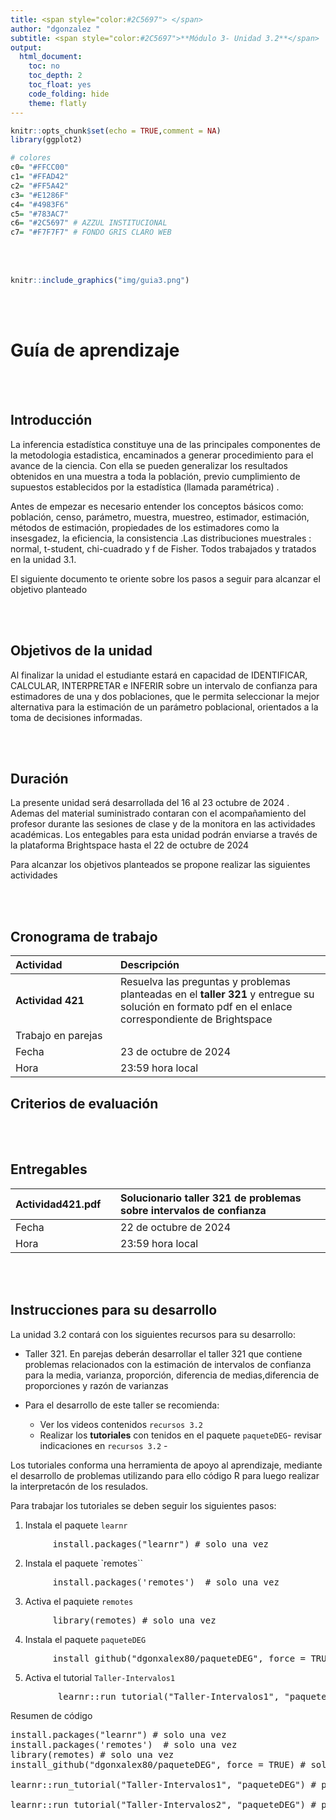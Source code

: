 ```yaml
---
title: <span style="color:#2C5697"> </span>  
author: "dgonzalez "
subtitle: <span style="color:#2C5697">**Módulo 3- Unidad 3.2**</span> 
output:
  html_document:
    toc: no
    toc_depth: 2
    toc_float: yes
    code_folding: hide
    theme: flatly
---
```




```r
knitr::opts_chunk$set(echo = TRUE,comment = NA)
library(ggplot2)

# colores
c0= "#FFCC00"
c1= "#FFAD42"
c2= "#FF5A42"
c3= "#E1286F"
c4= "#4983F6"
c5= "#783AC7"
c6= "#2C5697" # AZZUL INSTITUCIONAL
c7= "#F7F7F7" # FONDO GRIS CLARO WEB
```

<br/><br/>



```r
knitr::include_graphics("img/guia3.png")
```
<br/><br/>


# **Guía de aprendizaje**

<br/><br/>

## **Introducción**

La inferencia estadística constituye una de las principales componentes de la metodologia estadistica, encaminados a generar procedimiento para el avance de la ciencia. Con ella se pueden generalizar los
resultados obtenidos en una muestra a toda la población, previo cumplimiento de supuestos establecidos por la estadística (llamada paramétrica) .

Antes de empezar es necesario entender los conceptos básicos como: población, censo, parámetro, muestra, muestreo, estimador, estimación, métodos de estimación, propiedades de los estimadores como la insesgadez, la eficiencia, la consistencia .Las distribuciones muestrales : normal, t-student, chi-cuadrado y f de Fisher. Todos trabajados y tratados en la unidad 3.1.

El siguiente documento te  oriente sobre los pasos a seguir para alcanzar el objetivo planteado

<br/><br/>

## **Objetivos de la unidad**

Al finalizar la unidad el estudiante estará en capacidad de IDENTIFICAR, CALCULAR, INTERPRETAR e INFERIR sobre un intervalo de confianza para estimadores de una y dos poblaciones,
que le permita seleccionar la mejor alternativa para la estimación de un parámetro poblacional, orientados a la toma de decisiones  informadas.

<br/><br/>



## **Duración**

La presente  unidad será desarrollada del 16 al 23  octubre de 2024 . Ademas del material suministrado  contaran con el acompañamiento del profesor durante las sesiones de clase  y de la monitora en las actividades académicas. Los entegables para esta unidad podrán enviarse a través de la plataforma Brightspace hasta el  22 de octubre de 2024 

Para alcanzar los objetivos planteados se propone realizar las siguientes actividades

<br/><br/>

## **Cronograma de trabajo**


|Actividad      | Descripción                    | https://github.com/dgonxalex80
|:--------------|:-----------------------------  |
|**Actividad 421**    |Resuelva las preguntas y problemas planteadas en  el  **taller 321** y entregue su solución  en formato  pdf en el enlace correspondiente de  Brightspace|
|Trabajo en parejas |  |
|Fecha          | 23 de octubre de 2024 |
|Hora           | 23:59 hora local       |




## **Criterios de evaluación**


<br/><br/>

## **Entregables** 

| Actividad421.pdf | Solucionario **taller 321** de problemas sobre intervalos de confianza| 
|:--------------|:-----------------------------|
|Fecha          | 22 de octubre de 2024 |
|Hora           | 23:59 hora local       |


<br/><br/>

## **Instrucciones para su desarrollo**

La unidad 3.2 contará con los siguientes recursos para su desarrollo:

* Taller 321.  En parejas deberán desarrollar el taller 321 que contiene problemas relacionados con la estimación de intervalos de confianza para la media, varianza, proporción, diferencia de medias,diferencia de proporciones y razón de varianzas


* Para el desarrollo de este taller se recomienda: 

  * Ver los videos contenidos `recursos 3.2`
  * Realizar los **tutoriales** con tenidos en el paquete `paqueteDEG`- revisar indicaciones en `recursos 3.2` -
    

Los tutoriales conforma una herramienta de apoyo al aprendizaje, mediante el desarrollo de problemas utilizando para ello código R para luego realizar la interpretacón de los resulados.

Para trabajar los tutoriales se deben seguir los siguientes pasos:

1. Instala el paquete `learnr`

<pre>
        install.packages("learnr") # solo una vez
</pre>

2. Instala el paquete `remotes``

<pre>
        install.packages('remotes')  # solo una vez
</pre>

3. Activa el paquiete `remotes`

<pre>
        library(remotes) # solo una vez
</pre>

4. Instala el paquete `paqueteDEG`

<pre>
        install_github("dgonxalex80/paqueteDEG", force = TRUE) # solo una vez
</pre>

5. Activa el tutorial `Taller-Intervalos1`

<pre>
         learnr::run_tutorial("Taller-Intervalos1", "paqueteDEG")
</pre>



<div class="box3 with-label">
<div class="label">Resumen de código</div>

<pre>
install.packages("learnr") # solo una vez
install.packages('remotes')  # solo una vez
library(remotes) # solo una vez
install_github("dgonxalex80/paqueteDEG", force = TRUE) # solo una vez

learnr::run_tutorial("Taller-Intervalos1", "paqueteDEG") # para correr el tutorial1

learnr::run_tutorial("Taller-Intervalos2", "paqueteDEG") # para correr el tutorial2
</pre>

</div>



















